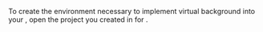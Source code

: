 <PlatformWrapper platform='unity'>

To create the environment necessary to implement virtual background into your <Vpl k="CLIENT" />, open the project you created in <Link to="../get-started/get-started-sdk"><Vg k="GET_STARTED"/></Link> for <Vpd k="NAME"/>.

</PlatformWrapper>